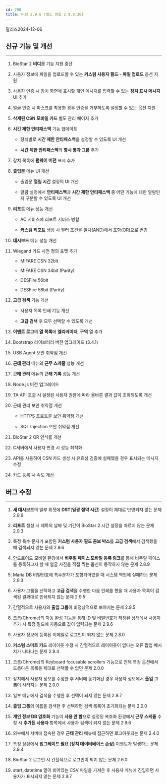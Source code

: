 ```yaml
---
id: 298
title: 버전 2.9.8 (빌드 번호 2.9.8.30)
---
```


릴리즈<Separator/>2024-12-06


<DocumentA />

## 신규 기능 및 개선

---

1. BioStar 2 **비디오** 기능 지원 중단

1. 사용자 정보에 파일을 업로드할 수 있는 **커스텀 사용자 필드** - **파일 업로드** 옵션 지원

1. 사용자 인증 시 장치 화면에 표시할 개인 메시지를 입력할 수 있는 **장치 표시 메시지** UI 추가

1. 얼굴 인증 시 마스크를 착용한 경우 인증을 거부하도록 설정할 수 있는 옵션 지원

1. **삭제된 CSN 모바일 카드** 별도 관리 페이지 추가

1. **시간 제한 안티패스백** 기능 업데이트

    * 장치별로 **시간 제한 안티패스백**을 설정할 수 있도록 UI 개선

    * **시간 제한 안티패스백**의 **항시 통과 그룹** 추가

1. 장치 목록에 **펌웨어 버전** 표시 추가

1. **출입문** 메뉴 UI 개선

    * 출입문 **열림 시간** 설정의 UI 개선

    * 알람 설정에서 **안티패스백**과 **시간 제한 안티패스백** 중 어떤 기능에 대한 알람인지 구분할 수 있도록 UI 개선

1. **리포트** 메뉴 성능 개선

    * AC 서비스에 리포트 서비스 병합

    * **커스텀 리포트** 생성 시 필터 조건을 일치(AND)에서 포함(OR)으로 변경

1. **대시보드** 메뉴 성능 개선

1. Wiegand 카드 사전 정의 포맷 추가

    * MIFARE CSN 32bit

    * MIFARE CSN 34bit (Parity)

    * DESFire 56bit

    * DESFire 58bit (Parity)

1. **고급 검색** 기능 개선

    * 사용자 목록 인쇄 기능 개선

    * **고급 검색** 후 모두 선택할 수 있도록 개선

1. **이벤트 로그**의 **열 목록**에 **엘리베이터**, **구역** 열 추가

1. Bootstrap 라이브러리 버전 업그레이드 (3.4.1)

1. USB Agent 보안 취약점 개선

1. **근태 관리** 메뉴의 **근무 스케줄** 성능 개선

1. **근태 관리** 메뉴의 **근태 기록** 성능 개선

1. Node.js 버전 업그레이드

1. TA API 호출 시 설정된 사용자 권한에 따라 올바른 결과 값이 조회되도록 개선

1. 근태 관리 보안 취약점 개선

    * HTTPS 프로토콜 보안 취약점 개선

    * SQL Injection 보안 취약점 개선

1. BioStar 2 QR 인식률 개선

1. C서버에서 사용자 변경 시 성능 최적화

1. API를 사용하여 CSN 카드 생성 시 유효성 검증에 실패했을 경우 표시되는 메시지 수정

1. 카드 등록 시 속도 개선

## 버그 수정

---

<BugLists>

1. **새 대시보드**의 일부 위젯에 **DST**(**일광 절약 시간**) 설정이 제대로 반영되지 않는 문제 <Badge>2.9.6</Badge>

1. **리포트** 생성 시 제목의 날짜 및 기간이 BioStar 2 시간 설정을 따르지 않는 문제 <Badge>2.9.3</Badge>

1. 특정 특수 문자가 포함된 **커스텀 사용자 필드 콤보 박스**를 **고급 검색**에서 검색했을 때 검색되지 않는 문제 <Badge>2.9.6</Badge>

1. 안드로이드 모바일 환경에서 **비주얼 페이스 모바일 등록 링크**를 통해 비주얼 페이스를 등록하고자 할 때 얼굴 사진을 직접 찍는 옵션이 동작하지 않는 문제 <Badge>2.8.9</Badge>

1. Maria DB 비밀번호에 특수문자가 포함되어있을 때 시스템 백업에 실패하는 문제 <Badge>2.9.3</Badge>

1. 사용자 그룹을 선택하고 **고급 검색**을 수행한 다음 인쇄를 했을 때 사용자 목록이 검색된 결과대로 인쇄되지 않는 문제 <Badge>2.9.5</Badge>

1. 간헐적으로 사용자의 **출입 그룹**이 비정상적으로 보여지는 문제 <Badge>2.9.5</Badge>

1. 크롬(Chrome)의 자동 완성 기능을 통해 ID 및 비밀번호가 저장된 상태에서 사용자 추가 시 특정 필드에 자동으로 값이 입력되는 문제 <Badge>2.9.6</Badge>

1. 사용자 정보에 등록된 이메일로 로그인이 되지 않는 문제 <Badge>2.8.0</Badge>

1. **커스텀 스마트 카드** 레이아웃 수정 시 간헐적으로 레이아웃이 없다는 오류 팝업 메시지가 나타나는 문제 <Badge>2.9.4</Badge>

1. 크롬(Chrome)의 Keyboard focusable scrollers 기능으로 인해 특정 옵션에서 드롭다운 목록을 제대로 선택할 수 없던 문제 <Badge>2.0.0</Badge>

1. 장치에서 사용자 정보를 수정한 후 서버에 동기화된 경우 사용자 정보에서 **출입 그룹**이 사라지는 문제 <Badge>2.0.0</Badge>

1. 일부 메뉴에서 검색을 수행한 후 선택이 되지 않는 문제 <Badge>2.9.7</Badge>

1. **출입 그룹**의 이름을 검색한 후 선택하면 검색 목록이 초기화되는 문제 <Badge>2.0.0</Badge>

1. **개인 정보 DB 암호화** 기능이 **사용 안 함**으로 설정된 복호화 환경에서 **근무 스케줄** 수정 시 **추가된 사용자** 항목에서 사용자 검색이 되지 않는 문제 <Badge>2.9.6</Badge>

1. 외부에서 서버에 접속한 경우 **근태 관리** 메뉴에 접근하면 로그아웃되는 문제 <Badge>2.4.0</Badge>

1. 특정 상황에서 **업그레이드 필요 (장치 데이터베이스 손상)** 이벤트가 발생하는 문제 <Badge>2.9.4</Badge>

1. BioStar 2 로그인 시 간헐적으로 로그인이 되지 않는 문제 <Badge>2.6.0</Badge>

1. start_datetime 열이 비어있는 CSV 파일을 가져온 후 사용자 메뉴에 진입하면 사용자가 표시되지 않는 문제 <Badge>2.9.7</Badge>

</BugLists>